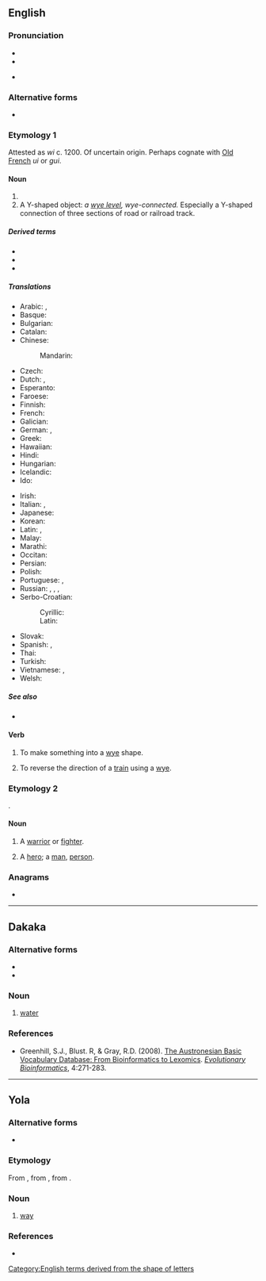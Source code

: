 {{also|Wye}}
==English==

===Pronunciation===
* {{IPA|en|/waɪ/}}
* {{rhymes|en|aɪ|s=1}}
* {{homophones|en|y|Y|why}} {{qualifier|wine-whine merger}}

===Alternative forms===
* {{l|en|wy}}

===Etymology 1===
Attested as ''wi'' c. 1200. Of uncertain origin. Perhaps cognate with [[Old French]] ''ui'' or ''gui''. 

====Noun====
{{en-noun}}

# {{Latn-def|en|name|Y|y}}
# A Y-shaped object: ''a [[wye level]], wye-connected.'' Especially a Y-shaped connection of three sections of road or railroad track. {{topics|en|Rail transportation}}
#: {{ux|en|A '''wye''' is used to split a single line [hose or cable] into two lines.}}
#: {{ux|en|By going around the '''wye''', a train can change direction.}}

=====Derived terms=====
* {{l|en|wye cable}}
* {{l|en|wye level}}
* {{l|en|wye switch}}

=====Translations=====
{{trans-top|name of the letter Y, y}}
* Arabic: {{t|ar|إِي غْرِيكَا|f}}, {{t|ar|وَايْ|m}}
* Basque: {{t|eu|larriz}}
* Bulgarian: {{t|bg|и́грек|m}}
* Catalan: {{t+|ca|i grega|f}}
* Chinese:
*: Mandarin: {{qualifier|English letter names are called as in English, no other standard Mandarin name exists}}
* Czech: {{t+|cs|ypsilon|n}}
* Dutch: {{t|nl|Griekse ij}}, {{t+|nl|i-grec}}
* Esperanto: {{t+|eo|ipsilono}}
* Faroese: {{t|fo|seinna i|n}}
* Finnish: {{t+|fi|yy}}
* French: {{t+|fr|i grec|m}}
* Galician: {{t+|gl|i grego|m}}
* German: {{t+|de|Ypsilon|n}}, {{t|de|Y grec|n}} {{qualifier|Switzerland also}}
* Greek: {{t|el|γουάι|n}}
* Hawaiian: {{t|haw|ieta}}
* Hindi: {{t+|hi|वाई}}
* Hungarian: {{t|hu|ipszilon}}
* Icelandic: {{t|is|ypsilon|n}}
* Ido: {{t+|io|ye}}
{{trans-mid}}
* Irish: {{t|ga|yé}}
* Italian: {{t|it|i greca|f}}, {{t|it|ipsilon|f}}
* Japanese: {{t+|ja|ワイ|tr=wai}}
* Korean: {{t|ko|와이}}
* Latin: {{t+|la|ȳ}}, {{t|la|i graeca}}
* Malay: {{t+|ms|wai}}
* Marathi: {{t|mr|वाय}}
* Occitan: {{t|oc|i grèga|f}}
* Persian: {{t|fa|ایگرک|tr=igrek|sc=fa-Arab}}
* Polish: {{t+|pl|igrek|m}}
* Portuguese: {{t+|pt|ípsilon|m}}, {{t|pt|i grego|m}}
* Russian: {{t|ru|уа́й|n}}, {{t|ru|уа́й|n}} {{qualifier|English}}, {{t+|ru|и́грек|m}}, {{t+|ru|ипсило́н|m}}
* Serbo-Croatian:
*: Cyrillic: {{t|sh|ипсилон|m}}
*: Latin: {{t+|sh|ipsilon|m}}
* Slovak: {{t|sk|ypsilon|m}}
* Spanish: {{t+|es|i griega|f}}, {{t+|es|ye|f}}
* Thai: {{t+|th|วาย}}
* Turkish: {{t+|tr|ye}}
* Vietnamese: {{t+|vi|i dài}}, {{t|vi|i-cờ-rét}}
* Welsh: {{t+|cy|y|f}}
{{trans-bottom}}

=====See also=====
* {{list:Latin script letter names/en}}

====Verb====
{{en-verb|pres_ptc2=wying}}

# {{lb|en|transitive}} To make something into a [[#Noun|wye]] shape.
#: {{ux|en|When a hose line is divided into two or more lines, these lines are known as '''wyed''' lines.}}
# {{lb|en|transitive|railroading}} To reverse the direction of a [[train]] using a [[#Noun|wye]].
#: {{ux|en|Since the train didn't have a control cab at the other end, they '''wyed''' the train to turn it around for the trip back to the city.}}
#: {{ux|en|Committee contend that when these trains are '''wyed''' at Springfield, the road passenger crews are performing yard work at that point to eliminate switching by yard crews.}}

===Etymology 2===
{{root|en|ine-pro|*weyk-|id=contain}}
{{inh|en|ang|wiga}}.

====Noun====
{{en-noun}}

# {{lb|en|poetic|obsolete}} A [[warrior]] or [[fighter]].
# {{lb|en|poetic|obsolete}} A [[hero]]; a [[man]], [[person]].

===Anagrams===
* {{anagrams|en|a=ewy|Wey|wey|yew}}

[[Category:English terms derived from the shape of letters]]

----

==Dakaka==

===Alternative forms===
* {{alter|bpa|we||Baiap}}
* {{alter|bpa|wie||Sesivi}}

===Noun===
{{head|bpa|noun}}

# {{lb|bpa|West Ambryn}} [[water]]

===References===
* Greenhill, S.J., Blust. R, & Gray, R.D. (2008). [https://web.archive.org/web/20180628015506/https://abvd.shh.mpg.de/publications/index.php?pub=Greenhill_et_al2008 The Austronesian Basic Vocabulary Database: From Bioinformatics to Lexomics]. ''[http://journals.sagepub.com/doi/abs/10.4137/EBO.S893 Evolutionary Bioinformatics]'', 4:271-283.

----

==Yola==

===Alternative forms===
* {{alter|yol|waie}}

===Etymology===
From {{inh|yol|enm|wey}}, from {{inh|yol|ang|weġ}}, from {{inh|yol|gmw-pro|*weg}}.

===Noun===
{{head|yol|noun|plural|wyse}}
 
# [[way]]

===References===
* {{R:Poole 1867|page=79}}